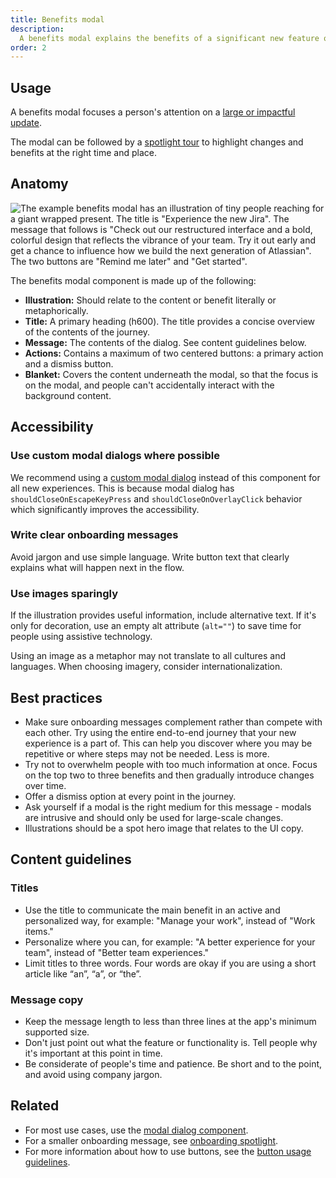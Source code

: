 ```yaml
---
title: Benefits modal
description:
  A benefits modal explains the benefits of a significant new feature or experience change.
order: 2
---
```


## Usage

A benefits modal focuses a person's attention on a
[large or impactful update](/components/onboarding/usage#first-impression-patterns-for-existing-users).

The modal can be followed by a [spotlight tour](/components/onboarding/usage) to highlight changes
and benefits at the right time and place.

## Anatomy

![The example benefits modal has an illustration of tiny people reaching for a giant wrapped present. The title is "Experience the new Jira". The message that follows is "Check out our restructured interface and a bold, colorful design that reflects the vibrance of your team. Try it out early and get a chance to influence how we build the next generation of Atlassian". The two buttons are "Remind me later" and "Get started".](images/benefits-modal-anatomy.png)

The benefits modal component is made up of the following:

- **Illustration:** Should relate to the content or benefit literally or metaphorically.
- **Title:** A primary heading (h600). The title provides a concise overview of the contents of the
  journey.
- **Message:** The contents of the dialog. See content guidelines below.
- **Actions:** Contains a maximum of two centered buttons: a primary action and a dismiss button.
  <!-- The main action should be self-describing action verbs ('Get started' instead of 'OK'). -->
  <!-- The above guidance seems to conflict with other guidance we have... maybe its OK since this is for the modal and not spotlight? -->
- **Blanket:** Covers the content underneath the modal, so that the focus is on the modal, and
  people can't accidentally interact with the background content.

## Accessibility

### Use custom modal dialogs where possible

We recommend using a [custom modal dialog](/components/modal-dialog/examples#custom-modal) instead
of this component for all new experiences. This is because modal dialog has
`shouldCloseOnEscapeKeyPress` and `shouldCloseOnOverlayClick` behavior which significantly improves
the accessibility.

### Write clear onboarding messages

Avoid jargon and use simple language. Write button text that clearly explains what will happen next
in the flow.

### Use images sparingly

If the illustration provides useful information, include alternative text. If it's only for
decoration, use an empty alt attribute (`alt=""`) to save time for people using assistive
technology.

Using an image as a metaphor may not translate to all cultures and languages. When choosing imagery,
consider internationalization.

## Best practices

- Make sure onboarding messages complement rather than compete with each other. Try using the entire
  end-to-end journey that your new experience is a part of. This can help you discover where you may
  be repetitive or where steps may not be needed. Less is more.
- Try not to overwhelm people with too much information at once. Focus on the top two to three
  benefits and then gradually introduce changes over time.
- Offer a dismiss option at every point in the journey.
- Ask yourself if a modal is the right medium for this message - modals are intrusive and should
  only be used for large-scale changes.
- Illustrations should be a spot hero image that relates to the UI copy.

## Content guidelines

### Titles

- Use the title to communicate the main benefit in an active and personalized way, for example:
  "Manage your work", instead of "Work items."
- Personalize where you can, for example: "A better experience for your team", instead of "Better
  team experiences."
- Limit titles to three words. Four words are okay if you are using a short article like “an”, “a”,
  or “the”.

### Message copy

- Keep the message length to less than three lines at the app's minimum supported size.
- Don't just point out what the feature or functionality is. Tell people why it's important at this
  point in time.
- Be considerate of people's time and patience. Be short and to the point, and avoid using company
  jargon.

## Related

- For most use cases, use the [modal dialog component](/components/modal-dialog/examples).
- For a smaller onboarding message, see [onboarding spotlight](/components/onboarding/examples).
- For more information about how to use buttons, see the
  [button usage guidelines](/components/button/usage).
